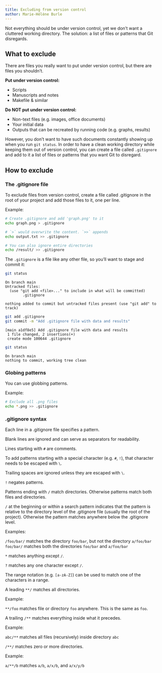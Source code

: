 ```yaml
---
title: Excluding from version control
author: Marie-Hélène Burle
---
```


:::{.def}

Not everything should be under version control, yet we don't want a cluttered working directory. The solution: a list of files or patterns that Git disregards.

:::

## What to exclude

There are files you really want to put under version control, but there are files you shouldn't.

**Put under version control:**

- Scripts
- Manuscripts and notes
- Makefile & similar

**Do NOT put under version control:**

- Non-text files (e.g. images, office documents)
- Your initial data
- Outputs that can be recreated by running code (e.g. graphs, results)

However, you don't want to have such documents constantly showing up when you run `git status`. In order to have a clean working directory while keeping them out of version control, you can create a file called `.gitignore` and add to it a list of files or patterns that you want Git to disregard.

## How to exclude

### The .gitignore file

To exclude files from version control, create a file called .gitignore in the root of your project and add those files to it, one per line.

:::{.example}

Example:

:::

```.bash
# Create .gitignore and add 'graph.png' to it
echo graph.png > .gitignore

# `>` would overwrite the content. `>>` appends
echo output.txt >> .gitignore

# You can also ignore entire directories
echo /result/ >> .gitignore
```

The `.gitignore` is a file like any other file, so you'll want to stage and commit it:

```.bash
git status
```

````
On branch main
Untracked files:
  (use "git add <file>..." to include in what will be committed)
        .gitignore

nothing added to commit but untracked files present (use "git add" to track)
````

```.bash
git add .gitignore
git commit -m "Add .gitignore file with data and results"
```

````
[main a1df8e5] Add .gitignore file with data and results
 1 file changed, 2 insertions(+)
 create mode 100644 .gitignore
````

```.bash
git status
```

````
On branch main
nothing to commit, working tree clean
````

### Globing patterns

You can use globbing patterns.

:::{.example}

Example:

:::

```.bash
# Exclude all .png files
echo *.png >> .gitignore
```

### .gitignore syntax

Each line in a .gitignore file specifies a pattern.

Blank lines are ignored and can serve as separators for readability.

Lines starting with `#` are comments.

To add patterns starting with a special character (e.g. `#`, `!`), that character needs to be escaped with `\`.

Trailing spaces are ignored unless they are escaped with `\`.

`!` negates patterns.

Patterns ending with `/` match directories. Otherwise patterns match both files and directories.

`/` at the beginning or within a search pattern indicates that the pattern is relative to the directory level of the .gitignore file (usually the root of the project). Otherwise the pattern matches anywhere below the .gitignore level.

:::{.example}

Examples:

`/foo/bar/` matches the directory `foo/bar`, but not the directory `a/foo/bar` \
`foo/bar/` matches both the directories `foo/bar` and `a/foo/bar`

:::

`*` matches anything except `/`.

`?` matches any one character except `/`.

The range notation (e.g. `[a-zA-Z]`) can be used to match one of the characters in a range.

A leading `**/` matches all directories.

:::{.example}

Example:

`**/foo` matches file or directory `foo` anywhere. This is the same as `foo`.

:::

A trailing `/**` matches everything inside what it precedes.

:::{.example}

Example:

`abc/**` matches all files (recursively) inside directory `abc`

:::

`/**/` matches zero or more directories.

:::{.example}

Example:

`a/**/b` matches `a/b`, `a/x/b`, and `a/x/y/b`

:::
